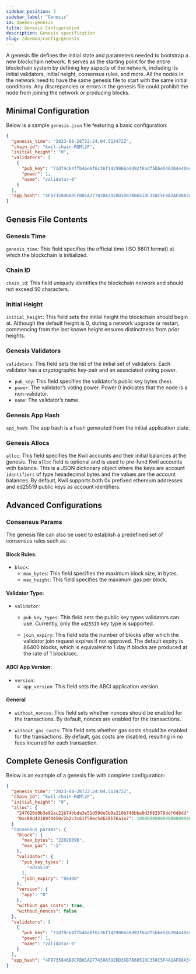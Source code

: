 ```yaml
---
sidebar_position: 3
sidebar_label: "Genesis"
id: daemon-genesis
title: Genesis Configuration
description: Genesis specification
slug: /daemon/config/genesis
---
```


A genesis file defines the initial state and parameters needed to bootstrap a new blockchain network. It serves as the starting point for the entire blockchain system by defining key aspects of the network, including its initial validators, initial height, consensus rules, and more. All the nodes in the network need to have the same genesis file to start with the same initial conditions. Any discrepancies or errors in the genesis file could prohibit the node from joining the network or producing blocks.

## Minimal Configuration

Below is a sample `genesis.json` file featuring a basic configuration:

```json title="sample genesis.json file"
{
  "genesis_time": "2023-08-28T22:24:04.513472Z",
  "chain_id": "kwil-chain-RQMl2F",
  "initial_height": "0",
  "validators": [
    {
      "pub_key": "71d79c64ffb46e8f6c36f1429066a9d92f6adf5bbe546204e40ec5559478b6aa",
      "power": 1,
      "name": "validator-0"
    }
  ],
  "app_hash": "4F8735846B8CFB01A277430A392DD3DB7B66510C358C5F4A2AF88A348CB20A62"
}
```

## Genesis File Contents

### Genesis Time

 `genesis_time`: This field specifies the official time (ISO 8601 format) at which the blockchain is initialized.

### Chain ID

 `chain_id`: This field uniquely identifies the blockchain network and should not exceed 50 characters.

### Initial Height

 `initial_height`: This field sets the initial height the blockchain should begin at. Although the default height is 0, during a network upgrade or restart, commencing from the last known height ensures distinctness from prior heights.

### Genesis Validators

 `validators`: This field sets the list of the initial set of validators. Each validator has a cryptographic key-pair and an associated voting power.
  - `pub_key`: This field specifies the validator's public key bytes (hex).
  - `power`: The validator’s voting power. Power 0 indicates that the node is a non-validator.
  - `name`: The validator’s name. 

### Genesis App Hash

 `app_hash`: The app hash is a hash generated from the initial application state.

### Genesis Allocs
 `alloc`: This field specifies the Kwil accounts and their initial balances at the genesis. The `alloc` field is optional and is used to pre-fund Kwil accounts with balance.
 This is a JSON dictionary object where the keys are account `identifiers` of type hexadecimal bytes and the values are the account balances. By default, Kwil supports both
 0x prefixed ethereum addresses and ed25519 public keys as account identifiers.

## Advanced Configurations

### Consensus Params

The genesis file can also be used to establish a predefined set of consensus rules such as:
#### Block Rules:

  - `block`: 
      - `max_bytes`: This field specifies the maximum block size, in bytes.
      - `max_height`: This field specifies the maximum gas per block.

#### Validator Type:

  - `validator`:
    -  `pub_key_types`: This field sets the public key types validators can use. Currently, only the `ed25519` key type is supported.

    -  `join_expiry`: This field sets the number of blocks after which the validator join request expires if not approved. The default expiry is 86400 blocks, which is equivalent to 1 day if blocks are produced at the rate of 1 block/sec.

#### ABCI App Version:

  - `version`:
    - `app_version`: This field sets the ABCI application version. 

#### General

  - `without_nonces`: This field sets whether nonces should be enabled for the transactions. By default, nonces are enabled for the transactions.

  - `without_gas_costs`:  This field sets whether gas costs should be enabled for the transactions. By default, gas costs are disabled, resulting in no fees incurred for each transaction.

## Complete Genesis Configuration

Below is an example of a genesis file with complete configuration:

```json title="sample genesis.json file"
{
  "genesis_time": "2023-08-28T22:24:04.513472Z",
  "chain_id": "kwil-chain-RQMl2F",
  "initial_height": "0",
  "alloc": {
    "247620d8b3e92ac21b74bbda3e51d59de5b9a210b740bba0d3683579ddf6d8dd": 10000000000000000000000, // validator ed25519 public key
    "0xc89d42189f0450c2b2c3c61f58ec5d628176a1e7": 10000000000000000000000, // user ethereum address
  }
  "consensus_params": {
    "block": {
      "max_bytes": "22020096",
      "max_gas": "-1"
    },
    "validator": {
      "pub_key_types": [
        "ed25519"
      ],
      "join_expiry": "86400"
    },
    "version": {
      "app": "0"
    },
    "without_gas_costs": true,
    "without_nonces": false
  },
  "validators": [
    {
      "pub_key": "71d79c64ffb46e8f6c36f1429066a9d92f6adf5bbe546204e40ec5559478b6aa",
      "power": 1,
      "name": "validator-0"
    }
  ],
  "app_hash": "4F8735846B8CFB01A277430A392DD3DB7B66510C358C5F4A2AF88A348CB20A62"
}
```
